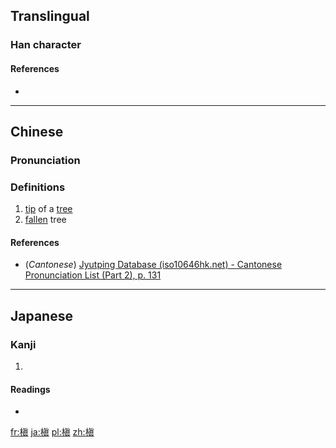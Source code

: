 {{also|槙}}
==Translingual==

===Han character===
{{Han char|rn=75|rad=木|as=10|sn=14|four=|canj=DPBC|ids=⿰木眞}}

====References====
* {{Han ref|kx=0545.270|dkj=15310|dj=0933.140|hdz=21266.090|uh=69C7|ud=27079}}

----

==Chinese==
{{zh-forms}}

===Pronunciation===
{{zh-pron
|m=diān
|c=din1
|mc=y
|oc=
|ma=
|cat=n
}}

===Definitions===
# [[tip]] of a [[tree]]
# [[fallen]] tree

====References====
* (''Cantonese'') [http://www.iso10646hk.net/jp/document/download.jsp Jyutping Database (iso10646hk.net) - Cantonese Pronunciation List (Part 2), p. 131]

----

==Japanese==

===Kanji===
{{ja-kanji|grade=|rs=木10}}

# {{defn|lang=ja|sort=木10}}

====Readings====
* {{ja-readings|on=[[てん]] (ten), [[しん]] (shin)|kun=[[こずえ]] (kozue), [[まき]] (maki)}}

[[fr:槇]]
[[ja:槇]]
[[pl:槇]]
[[zh:槇]]